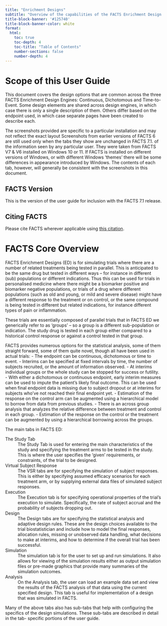 ```yaml
---
title: "Enrichment Designs"
subtitle: "Overview of the capabilities of the FACTS Enrichment Design Engine."
title-block-banner: '#125740'
title-block-banner-color: white
format:
  html:
    toc: true
    toc-depth: 4
    toc-title: "Table of Contents"
    number-sections: false
    number-depth: 4
---
```


# Scope of this User Guide

This document covers the design options that are common across the three FACTS Enrichment Design Engines: Continuous, Dichotomous and Time-to-Event. Some design elements are shared across design engines, in which case there is only a single description of them. Others differ based on the endpoint used, in which case separate pages have been created to describe each.

The screenshots provided are specific to a particular installation and <span class="custom-tooltip"> may not reflect the exact layout <span class="tooltip-text">Screenshots from earlier versions of FACTS 6 are still used only when the tabs they show are unchanged in FACTS 7.1.</span> </span> of the information seen by any particular user. They were taken from FACTS V7 & V6 installed on Windows 10 or 11. If FACTS is installed on different versions of Windows, or with different Windows ‘themes’ there will be some differences in appearance introduced by Windows. The contents of each tab, however, will generally be consistent with the screenshots in this document.

## FACTS Version

This is the version of the user guide for inclusion with the FACTS 7.1 release.

## Citing FACTS

Please cite FACTS wherever applicable using [this citation](../../../../introduction/citation.qmd).

# FACTS Core Overview

FACTS Enrichment Designs (ED) is for simulating trials where there are a number of related treatments being tested in parallel. This is anticipated to be the same drug but tested in different ways – for instance in different (sub) populations or different indications. Thus this can be used for trials in personalised medicine where there might be a biomarker positive and biomarker negative populations, or trials of a drug where different populations (such as old and young, or mild and severe disease) might have a different response to the treatment or on control, or the same compound is being tested in different but related indications, for instance different types of pain or inflammation.

These trials are essentially composed of parallel trials that in FACTS ED we generically refer to as ‘groups’ – so a group is a different sub-population or indication. The study drug is tested in each group either compared to a historical control response or against a control tested in that group. 

FACTS provides numerous options for the statistical analysis, some of them straight forward, some of them quite novel, though all have been used in actual trials:
-	The endpoint can be continuous, dichotomous or time to event.
-	Interims can be specified at fixed intervals by time, the number of subjects recruited, or the amount of information observed.
-	At interims individual groups or the whole study can be stopped for success or futility.
-	With either a dichotomous or continuous endpoint, early interim measures can be used to impute the patient’s likely final outcome. This can be used when final endpoint data is missing due to subject dropout or at interims for subjects who’ve not reached their final endpoint yet.
-	Estimation of the response on the control arm can be augmented using a hierarchical model to borrow from data from previous studies.
-	There is an across group analysis that analyzes the relative difference between treatment and control in each group.
-	Estimation of the response on the control or the treatment can be augmented by using a hierarchical borrowing across the groups.


The main tabs in FACTS ED:

The Study Tab
: The Study Tab is used for entering the main characteristics of the
study and specifying the treatment arms to be tested in the study.
This is where the user specifies the 'given' requirements, or
constraints, of the trial to be designed.

Virtual Subject Response
: The VSR tabs are for specifying the simulation
of subject responses. This is either by specifying assumed efficacy scenarios
for each treatment arm, or by supplying external data files
of simulated subject responses.

Execution
: The Execution tab is for specifying operational properties of the trial's
execution to simulate. Specifically, the rate of subject accrual and
the probability of subjects dropping out.

Design
: The Design tabs are for specifying the statistical analysis and adaptive
design rules. These are the design choices available to the trial
biostatistician and include how to model the final responses, allocation rules,
missing or unobserved data handling, what decisions to
make at interims, and how to determine if the overall trial has been
successful.

Simulation
: The simulation tab is for the user to set up and run simulations. It also
allows for viewing of the simulation results either as output simulation files
or pre-made graphics that provide many summaries of the simulation outcomes.

Analysis
: On the Analysis tab, the user can load an example data set and view
the results of the FACTS analysis of that data using the current
specified design. This tab is useful for implementation of a design that was
simulated in FACTS.

Many of the above tabs also has sub-tabs that help with configuring the specifics
of the design simulations. These sub-tabs are described in detail in the tab-
specific portions of the user guide.
